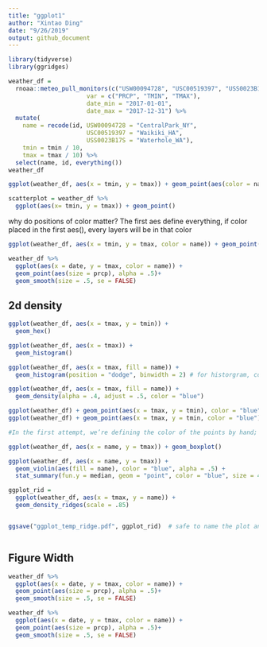 ```yaml
---
title: "ggplot1"
author: "Xintao Ding"
date: "9/26/2019"
output: github_document
---
```


```r
library(tidyverse)
library(ggridges)

weather_df = 
  rnoaa::meteo_pull_monitors(c("USW00094728", "USC00519397", "USS0023B17S"),
                      var = c("PRCP", "TMIN", "TMAX"), 
                      date_min = "2017-01-01",
                      date_max = "2017-12-31") %>%
  mutate(
    name = recode(id, USW00094728 = "CentralPark_NY", 
                      USC00519397 = "Waikiki_HA",
                      USS0023B17S = "Waterhole_WA"),
    tmin = tmin / 10,
    tmax = tmax / 10) %>%
  select(name, id, everything())
weather_df

```

```r
ggplot(weather_df, aes(x = tmin, y = tmax)) + geom_point(aes(color = name), alpha = .4) + geom_smooth(se = FALSE) + facet_grid(. ~ name)  # creating plot and printing at the same point
```


```r
scatterplot = weather_df %>% 
  ggplot(aes(x= tmin, y = tmax)) + geom_point()
```

why do positions of color matter? The first aes define everything, if color placed in the first aes(), every layers will be in that color

```r
ggplot(weather_df, aes(x = tmin, y = tmax, color = name)) + geom_point(alpha = .4) +geom_smooth(se = FALSE) + facet_grid(. ~ name)
```

```r
weather_df %>% 
  ggplot(aes(x = date, y = tmax, color = name)) +
  geom_point(aes(size = prcp), alpha = .5)+
  geom_smooth(size = .5, se = FALSE)
```

## 2d density
```r
ggplot(weather_df, aes(x = tmax, y = tmin)) + 
  geom_hex()
```

```r
ggplot(weather_df, aes(x = tmax)) + 
  geom_histogram()
```

```r
ggplot(weather_df, aes(x = tmax, fill = name)) + 
  geom_histogram(position = "dodge", binwidth = 2) # for historgram, color is the out color, while fill is inside the bar color
```
```r
ggplot(weather_df, aes(x = tmax, fill = name)) + 
  geom_density(alpha = .4, adjust = .5, color = "blue")
```

```r
ggplot(weather_df) + geom_point(aes(x = tmax, y = tmin), color = "blue")
ggplot(weather_df) + geom_point(aes(x = tmax, y = tmin, color = "blue")) 

#In the first attempt, we’re defining the color of the points by hand; In the second attempt, we’re implicitly creating a color variable that has the value blue everywhere; ggplot is then assigning colors according to this variable using the default color scheme.


```

```r
ggplot(weather_df, aes(x = name, y = tmax)) + geom_boxplot()
```

```r
ggplot(weather_df, aes(x = name, y = tmax)) + 
  geom_violin(aes(fill = name), color = "blue", alpha = .5) + 
  stat_summary(fun.y = median, geom = "point", color = "blue", size = 4)
```

```r
ggplot_rid = 
  ggplot(weather_df, aes(x = tmax, y = name)) + 
  geom_density_ridges(scale = .85)


ggsave("ggplot_temp_ridge.pdf", ggplot_rid)  # safe to name the plot and then save
```
```r
```

## Figure Width
```r
weather_df %>% 
  ggplot(aes(x = date, y = tmax, color = name)) +
  geom_point(aes(size = prcp), alpha = .5)+
  geom_smooth(size = .5, se = FALSE)
```
```r
weather_df %>% 
  ggplot(aes(x = date, y = tmax, color = name)) +
  geom_point(aes(size = prcp), alpha = .5)+
  geom_smooth(size = .5, se = FALSE)
```

